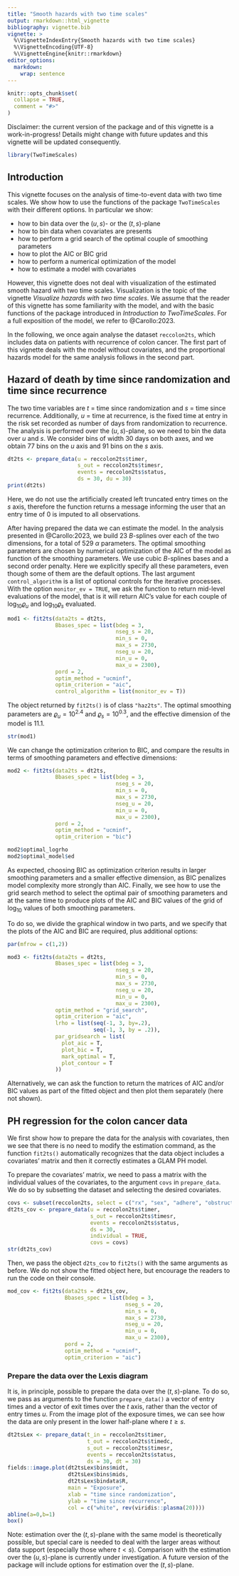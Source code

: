 ```yaml
---
title: "Smooth hazards with two time scales"
output: rmarkdown::html_vignette
bibliography: vignette.bib
vignette: >
  %\VignetteIndexEntry{Smooth hazards with two time scales}
  %\VignetteEncoding{UTF-8}
  %\VignetteEngine{knitr::rmarkdown}
editor_options: 
  markdown: 
    wrap: sentence
---
```


```r
knitr::opts_chunk$set(
  collapse = TRUE,
  comment = "#>"
)
```

Disclaimer: the current version of the package and of this vignette is a work-in-progress!
Details might change with future updates and this vignette will be updated consequently.

```r
library(TwoTimeScales)
```

## Introduction

This vignette focuses on the analysis of time-to-event data with two time scales.
We show how to use the functions of the package `TwoTimeScales` with their different options.
In particular we show:

-   how to bin data over the $(u,s)$- or the $(t,s)$-plane
-   how to bin data when covariates are presents
-   how to perform a grid search of the optimal couple of smoothing parameters
-   how to plot the AIC or BIC grid
-   how to perform a numerical optimization of the model
-   how to estimate a model with covariates

However, this vignette does not deal with visualization of the estimated smooth hazard with two time scales.
Visualization is the topic of the vignette *Visualize hazards with two time scales*.
We assume that the reader of this vignette has some familiarity with the model, and with the basic functions of the package introduced in *Introduction to TwoTimeScales*.
For a full exposition of the model, we refer to @Carollo:2023.

In the following, we once again analyse the dataset `reccolon2ts`, which includes data on patients with recurrence of colon cancer.
The first part of this vignette deals with the model without covariates, and the proportional hazards model for the same analysis follows in the second part.

## Hazard of death by time since randomization and time since recurrence

The two time variables are $t$ = time since randomization and $s$ = time since recurrence.
Additionally, $u$ = time at recurrence, is the fixed time at entry in the risk set recorded as number of days from randomization to recurrence.
The analysis is performed over the $(u,s)$-plane, so we need to bin the data over $u$ and $s$.
We consider bins of width 30 days on both axes, and we obtain 77 bins on the $u$ axis and $91$ bins on the $s$ axis.

```r
dt2ts <- prepare_data(u = reccolon2ts$timer,
                      s_out = reccolon2ts$timesr,
                      events = reccolon2ts$status,
                      ds = 30, du = 30)
print(dt2ts)
```

Here, we do not use the artificially created left truncated entry times on the $s$ axis, therefore the function returns a message informing the user that an entry time of 0 is imputed to all observations.

After having prepared the data we can estimate the model.
In the analysis presented in @Carollo:2023, we build 23 $B$-splines over each of the two dimensions, for a total of 529 $\alpha$ parameters.
The optimal smoothing parameters are chosen by numerical optimization of the AIC of the model as function of the smoothing parameters.
We use cubic $B$-splines bases and a second order penalty.
Here we explicitly specify all these parameters, even though some of them are the default options.
The last argument `control_algorithm` is a list of optional controls for the iterative processes.
With the option `monitor_ev = TRUE`, we ask the function to return mid-level evaluations of the model, that is it will return AIC's value for each couple of $\log_{10}\varrho_u$ and $\log_{10}\varrho_s$ evaluated.

```r
mod1 <- fit2ts(data2ts = dt2ts,
               Bbases_spec = list(bdeg = 3,
                                  nseg_s = 20,
                                  min_s = 0,
                                  max_s = 2730,
                                  nseg_u = 20,
                                  min_u = 0,
                                  max_u = 2300),
               pord = 2,
               optim_method = "ucminf",
               optim_criterion = "aic",
               control_algorithm = list(monitor_ev = T)) 
```

The object returned by `fit2ts()` is of class `"haz2ts"`.
The optimal smoothing parameters are $\varrho_u = 10^{2.4}$ and $\varrho_s=10^{0.3}$, and the effective dimension of the model is 11.1.

```r
str(mod1)
```

We can change the optimization criterion to BIC, and compare the results in terms of smoothing parameters and effective dimensions:

```r
mod2 <- fit2ts(data2ts = dt2ts,
               Bbases_spec = list(bdeg = 3,
                                  nseg_s = 20,
                                  min_s = 0,
                                  max_s = 2730,
                                  nseg_u = 20,
                                  min_u = 0,
                                  max_u = 2300),
               pord = 2,
               optim_method = "ucminf",
               optim_criterion = "bic")

mod2$optimal_logrho
mod2$optimal_model$ed
```

As expected, choosing BIC as optimization criterion results in larger smoothing parameters and a smaller effective dimension, as BIC penalizes model complexity more strongly than AIC.
Finally, we see how to use the grid search method to select the optimal pair of smoothing parameters and at the same time to produce plots of the AIC and BIC values of the grid of $\log_{10}$ values of both smoothing parameters.

To do so, we divide the graphical window in two parts, and we specify that the plots of the AIC and BIC are required, plus additional options:

```r
par(mfrow = c(1,2))

mod3 <- fit2ts(data2ts = dt2ts,
               Bbases_spec = list(bdeg = 3,
                                  nseg_s = 20,
                                  min_s = 0,
                                  max_s = 2730,
                                  nseg_u = 20,
                                  min_u = 0,
                                  max_u = 2300),
               optim_method = "grid_search",
               optim_criterion = "aic",
               lrho = list(seq(-1, 3, by=.2),
                           seq(-1, 3, by = .2)),
               par_gridsearch = list(
                 plot_aic = T,
                 plot_bic = T,
                 mark_optimal = T,
                 plot_contour = T
               ))
```

Alternatively, we can ask the function to return the matrices of AIC and/or BIC values as part of the fitted object and then plot them separately (here not shown).

## PH regression for the colon cancer data

We first show how to prepare the data for the analysis with covariates, then we see that there is no need to modify the estimation command, as the function `fit2ts()` automatically recognizes that the data object includes a covariates' matrix and then it correctly estimates a GLAM PH model.

To prepare the covariates' matrix, we need to pass a matrix with the individual values of the covariates, to the argument `covs` in `prepare_data`.
We do so by subsetting the dataset and selecting the desired covariates.

```r
covs <- subset(reccolon2ts, select = c("rx", "sex", "adhere", "obstruct", "node4"))
dt2ts_cov <- prepare_data(u = reccolon2ts$timer,
                          s_out = reccolon2ts$timesr,
                          events = reccolon2ts$status,
                          ds = 30,
                          individual = TRUE, 
                          covs = covs)
str(dt2ts_cov)
```

Then, we pass the object `d2ts_cov` to `fit2ts()` with the same arguments as before.
We do not show the fitted object here, but encourage the readers to run the code on their console.

```r
mod_cov <- fit2ts(data2ts = dt2ts_cov,
                  Bbases_spec = list(bdeg = 3,
                                     nseg_s = 20,
                                     min_s = 0,
                                     max_s = 2730,
                                     nseg_u = 20,
                                     min_u = 0,
                                     max_u = 2300),
                  pord = 2,
                  optim_method = "ucminf",
                  optim_criterion = "aic")
```

### Prepare the data over the Lexis diagram

It is, in principle, possible to prepare the data over the $(t,s)$-plane.
To do so, we pass as arguments to the function `prepare_data()` a vector of entry times and a vector of exit times over the $t$ axis, rather than the vector of entry times $u$.
From the image plot of the exposure times, we can see how the data are only present in the lower half-plane where $t\ge s$.

```r
dt2tsLex <- prepare_data(t_in = reccolon2ts$timer,
                         t_out = reccolon2ts$timedc,
                         s_out = reccolon2ts$timesr,
                         events = reccolon2ts$status,
                         ds = 30, dt = 30)
fields::image.plot(dt2tsLex$bins$midt, 
                   dt2tsLex$bins$mids,
                   dt2tsLex$bindata$R,
                   main = "Exposure",
                   xlab = "time since randomization",
                   ylab = "time since recurrence",
                   col = c("white", rev(viridis::plasma(20))))
abline(a=0,b=1)
box()
```

Note: estimation over the $(t,s)$-plane with the same model is theoretically possible, but special care is needed to deal with the larger areas without data support (especially those where $t < s$).
Comparison with the estimation over the $(u,s)$-plane is currently under investigation.
A future version of the package will include options for estimation over the $(t,s)$-plane.
